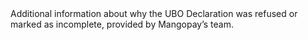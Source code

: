   

  
<ResponseField name="Message" type="string" >    
Additional information about why the UBO Declaration was refused or marked as incomplete, provided by Mangopay’s team.  
</ResponseField>